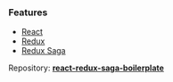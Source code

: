 
<Meta title="Starters/React Redux Saga" />

### Features

- [React](https://es.reactjs.org/)
- [Redux](https://es.redux.js.org/)
- [Redux Saga](https://redux-saga.js.org/)

Repository: <a href="https://github.com/srulfi/react-redux-saga-boilerplate" target="_blank">**react-redux-saga-boilerplate**</a>